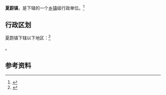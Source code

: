 {{中国乡级行政区|37/13/23/110/000}}

'''夏蔚镇'''，是{{PRC admin/fullname|37/13/23/110/000|3}}下辖的一个[[乡镇|乡镇]]级行政单位。<ref>{{PRC admin/ref sgc|{{PRC admin/parent|37/13/23/110/000}}}}</ref>

== 行政区划 ==

夏蔚镇下辖以下地区：<ref>{{PRC admin/ref sgc|37/13/23/110/000}}</ref>

{{PRC admin/children|37/13/23/110/000}}。

== 参考资料 ==

{{reflist}}

{{行政区划小作品}}
{{PRC admin/navcat|37/13/23/110/000}}
